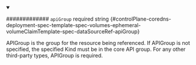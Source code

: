 
<details className="config-field" data-expandable="false" open>
<summary>

############# `apiGroup` <span className="config-field-required" data-required="false">required</span> <span className="config-field-type">string</span> <span className="config-field-default"></span> <span className="config-field-enum"></span> {#controlPlane-coredns-deployment-spec-template-spec-volumes-ephemeral-volumeClaimTemplate-spec-dataSourceRef-apiGroup}

APIGroup is the group for the resource being referenced.
If APIGroup is not specified, the specified Kind must be in the core API group.
For any other third-party types, APIGroup is required.

</summary>



</details>
